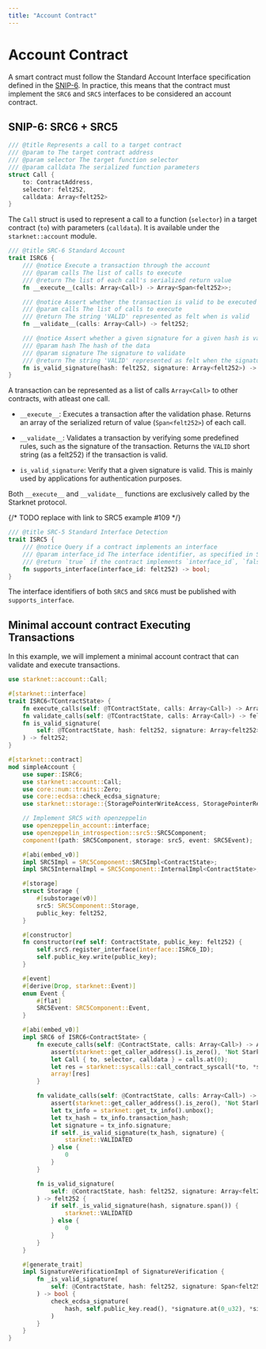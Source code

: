 ```yaml
---
title: "Account Contract"
---
```


# Account Contract

A smart contract must follow the Standard Account Interface specification defined in the [SNIP-6](https://github.com/starknet-io/SNIPs/blob/main/SNIPS/snip-6.md).
In practice, this means that the contract must implement the `SRC6` and `SRC5` interfaces to be considered an account contract.

## SNIP-6: SRC6 + SRC5

```rust
/// @title Represents a call to a target contract
/// @param to The target contract address
/// @param selector The target function selector
/// @param calldata The serialized function parameters
struct Call {
    to: ContractAddress,
    selector: felt252,
    calldata: Array<felt252>
}
```

The `Call` struct is used to represent a call to a function (`selector`) in a target contract (`to`) with parameters (`calldata`). It is available under the `starknet::account` module.

```rust
/// @title SRC-6 Standard Account
trait ISRC6 {
    /// @notice Execute a transaction through the account
    /// @param calls The list of calls to execute
    /// @return The list of each call's serialized return value
    fn __execute__(calls: Array<Call>) -> Array<Span<felt252>>;

    /// @notice Assert whether the transaction is valid to be executed
    /// @param calls The list of calls to execute
    /// @return The string 'VALID' represented as felt when is valid
    fn __validate__(calls: Array<Call>) -> felt252;

    /// @notice Assert whether a given signature for a given hash is valid
    /// @param hash The hash of the data
    /// @param signature The signature to validate
    /// @return The string 'VALID' represented as felt when the signature is valid
    fn is_valid_signature(hash: felt252, signature: Array<felt252>) -> felt252;
}
```

A transaction can be represented as a list of calls `Array<Call>` to other contracts, with atleast one call.

- `__execute__`: Executes a transaction after the validation phase. Returns an array of the serialized return of value (`Span<felt252>`) of each call.

- `__validate__`: Validates a transaction by verifying some predefined rules, such as the signature of the transaction. Returns the `VALID` short string (as a felt252) if the transaction is valid.

- `is_valid_signature`: Verify that a given signature is valid. This is mainly used by applications for authentication purposes.

Both `__execute__` and `__validate__` functions are exclusively called by the Starknet protocol.

 {/* TODO replace with link to SRC5 example #109 */}

```rust
/// @title SRC-5 Standard Interface Detection
trait ISRC5 {
    /// @notice Query if a contract implements an interface
    /// @param interface_id The interface identifier, as specified in SRC-5
    /// @return `true` if the contract implements `interface_id`, `false` otherwise
    fn supports_interface(interface_id: felt252) -> bool;
}
```

The interface identifiers of both `SRC5` and `SRC6` must be published with `supports_interface`.

## Minimal account contract Executing Transactions

In this example, we will implement a minimal account contract that can validate and execute transactions.

```rust
use starknet::account::Call;

#[starknet::interface]
trait ISRC6<TContractState> {
    fn execute_calls(self: @TContractState, calls: Array<Call>) -> Array<Span<felt252>>;
    fn validate_calls(self: @TContractState, calls: Array<Call>) -> felt252;
    fn is_valid_signature(
        self: @TContractState, hash: felt252, signature: Array<felt252>,
    ) -> felt252;
}

#[starknet::contract]
mod simpleAccount {
    use super::ISRC6;
    use starknet::account::Call;
    use core::num::traits::Zero;
    use core::ecdsa::check_ecdsa_signature;
    use starknet::storage::{StoragePointerWriteAccess, StoragePointerReadAccess};

    // Implement SRC5 with openzeppelin
    use openzeppelin_account::interface;
    use openzeppelin_introspection::src5::SRC5Component;
    component!(path: SRC5Component, storage: src5, event: SRC5Event);

    #[abi(embed_v0)]
    impl SRC5Impl = SRC5Component::SRC5Impl<ContractState>;
    impl SRC5InternalImpl = SRC5Component::InternalImpl<ContractState>;

    #[storage]
    struct Storage {
        #[substorage(v0)]
        src5: SRC5Component::Storage,
        public_key: felt252,
    }

    #[constructor]
    fn constructor(ref self: ContractState, public_key: felt252) {
        self.src5.register_interface(interface::ISRC6_ID);
        self.public_key.write(public_key);
    }

    #[event]
    #[derive(Drop, starknet::Event)]
    enum Event {
        #[flat]
        SRC5Event: SRC5Component::Event,
    }

    #[abi(embed_v0)]
    impl SRC6 of ISRC6<ContractState> {
        fn execute_calls(self: @ContractState, calls: Array<Call>) -> Array<Span<felt252>> {
            assert(starknet::get_caller_address().is_zero(), 'Not Starknet Protocol');
            let Call { to, selector, calldata } = calls.at(0);
            let res = starknet::syscalls::call_contract_syscall(*to, *selector, *calldata).unwrap();
            array![res]
        }

        fn validate_calls(self: @ContractState, calls: Array<Call>) -> felt252 {
            assert(starknet::get_caller_address().is_zero(), 'Not Starknet Protocol');
            let tx_info = starknet::get_tx_info().unbox();
            let tx_hash = tx_info.transaction_hash;
            let signature = tx_info.signature;
            if self._is_valid_signature(tx_hash, signature) {
                starknet::VALIDATED
            } else {
                0
            }
        }

        fn is_valid_signature(
            self: @ContractState, hash: felt252, signature: Array<felt252>,
        ) -> felt252 {
            if self._is_valid_signature(hash, signature.span()) {
                starknet::VALIDATED
            } else {
                0
            }
        }
    }

    #[generate_trait]
    impl SignatureVerificationImpl of SignatureVerification {
        fn _is_valid_signature(
            self: @ContractState, hash: felt252, signature: Span<felt252>,
        ) -> bool {
            check_ecdsa_signature(
                hash, self.public_key.read(), *signature.at(0_u32), *signature.at(1_u32),
            )
        }
    }
}
```